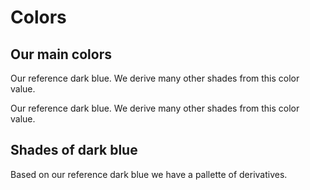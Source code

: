 
<Meta title='Display/Colors' />

# Colors

## Our main colors

<Preview>
  <Story name="Main">
    <ColorSample color={theme.colors.darkBlue} title='colors.darkBlue'>
      <p>Our reference dark blue. We derive many other shades from this color value.</p>
    </ColorSample>
    <ColorSample color={theme.colors.yellow1} title='colors.yellow1'>
      <p>Our reference dark blue. We derive many other shades from this color value.</p>
    </ColorSample>
  </Story>
</Preview>

## Shades of dark blue

Based on our reference dark blue we have a pallette of derivatives.

<Preview>
  <Story name="DarkBlueShades">
    <Box pad="medium">
      <ColorSample color={theme.colors.darkBlueLighter9} title='colors.darkBlueLighter9' contrastingColor='black'></ColorSample>
      <ColorSample color={theme.colors.darkBlueLighter8} title='colors.darkBlueLighter8' contrastingColor='black'></ColorSample>
      <ColorSample color={theme.colors.darkBlueLighter7} title='colors.darkBlueLighter7' contrastingColor='black'></ColorSample>
      <ColorSample color={theme.colors.darkBlueLighter6} title='colors.darkBlueLighter6' contrastingColor='black'></ColorSample>
      <ColorSample color={theme.colors.darkBlueLighter5} title='colors.darkBlueLighter5'></ColorSample>
      <ColorSample color={theme.colors.darkBlueLighter4} title='colors.darkBlueLighter4'></ColorSample>
      <ColorSample color={theme.colors.darkBlueLighter3} title='colors.darkBlueLighter3'></ColorSample>
      <ColorSample color={theme.colors.darkBlueLighter2} title='colors.darkBlueLighter2'></ColorSample>
      <ColorSample color={theme.colors.darkBlueLighter1} title='colors.darkBlueLighter1'></ColorSample>
    </Box>
    <Box pad="medium">
      <ColorSample color={theme.colors.darkBlue} title='colors.darkBlue'></ColorSample>
    </Box>
    <Box pad="medium">
      <ColorSample color={theme.colors.darkBlueDarker1} title='colors.darkBlueDarker1'></ColorSample>
      <ColorSample color={theme.colors.darkBlueDarker2} title='colors.darkBlueDarker2'></ColorSample>
      <ColorSample color={theme.colors.darkBlueDarker3} title='colors.darkBlueDarker3'></ColorSample>
      <ColorSample color={theme.colors.darkBlueDarker4} title='colors.darkBlueDarker4'></ColorSample>
      <ColorSample color={theme.colors.darkBlueDarker5} title='colors.darkBlueDarker5'></ColorSample>
      <ColorSample color={theme.colors.darkBlueDarker6} title='colors.darkBlueDarker6'></ColorSample>
      <ColorSample color={theme.colors.darkBlueDarker7} title='colors.darkBlueDarker7'></ColorSample>
      <ColorSample color={theme.colors.darkBlueDarker8} title='colors.darkBlueDarker8'></ColorSample>
      <ColorSample color={theme.colors.darkBlueDarker9} title='colors.darkBlueDarker9'></ColorSample>
    </Box>
  </Story>
</Preview>
